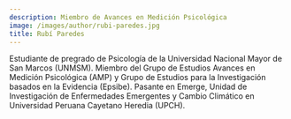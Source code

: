```yaml
---
description: Miembro de Avances en Medición Psicológica
image: /images/author/rubi-paredes.jpg
title: Rubí Paredes
---
```


Estudiante de pregrado de Psicología de la Universidad Nacional Mayor de San Marcos (UNMSM). Miembro del Grupo de Estudios Avances en Medición Psicológica (AMP) y Grupo de Estudios para la Investigación basados en la Evidencia (Epsibe). Pasante en Emerge, Unidad de Investigación de Enfermedades Emergentes y Cambio Climático en Universidad Peruana Cayetano Heredia (UPCH).